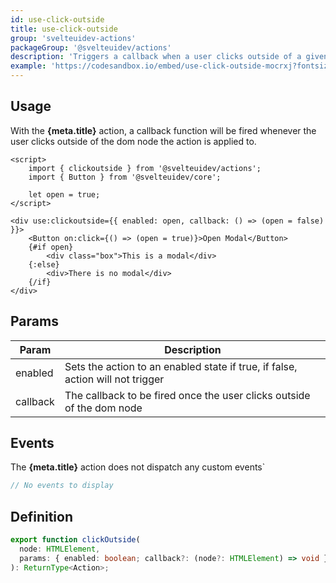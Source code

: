 ```yaml
---
id: use-click-outside
title: use-click-outside
group: 'svelteuidev-actions'
packageGroup: '@svelteuidev/actions'
description: 'Triggers a callback when a user clicks outside of a given element'
example: 'https://codesandbox.io/embed/use-click-outside-mocrxj?fontsize=14&hidenavigation=1&module=%2FApp.svelte&theme=dark&view=preview'
---
```


## Usage

<p>
  With the <strong>{meta.title}</strong> action, a callback function will be
  fired whenever the user clicks outside of the dom node the action is applied
  to.
</p>

```tsx
<script>
	import { clickoutside } from '@svelteuidev/actions';
	import { Button } from '@svelteuidev/core';

	let open = true;
</script>

<div use:clickoutside={{ enabled: open, callback: () => (open = false) }}>
	<Button on:click={() => (open = true)}>Open Modal</Button>
	{#if open}
		<div class="box">This is a modal</div>
	{:else}
		<div>There is no modal</div>
	{/if}
</div>
```

## Params

| Param    | Description                                                                    |
| -------- | ------------------------------------------------------------------------------ |
| enabled  | Sets the action to an enabled state if true, if false, action will not trigger |
| callback | The callback to be fired once the user clicks outside of the dom node          |

## Events

<p>
  The <strong>{meta.title}</strong> action does not dispatch any custom events`
</p>

```ts
// No events to display
```

## Definition

```ts
export function clickOutside(
  node: HTMLElement,
  params: { enabled: boolean; callback?: (node?: HTMLElement) => void }
): ReturnType<Action>;
```
